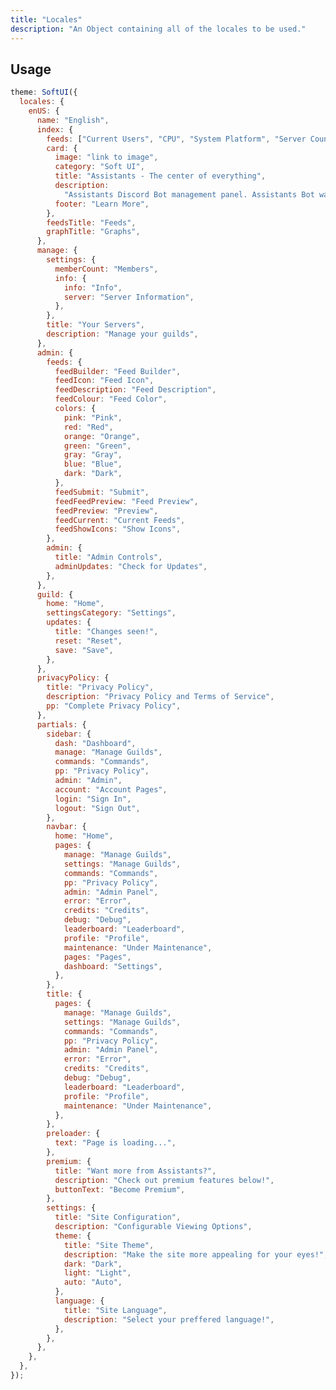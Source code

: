 ```yaml
---
title: "Locales"
description: "An Object containing all of the locales to be used."
---
```


## Usage

```javascript
theme: SoftUI({
  locales: {
    enUS: {
      name: "English",
      index: {
        feeds: ["Current Users", "CPU", "System Platform", "Server Count"],
        card: {
          image: "link to image",
          category: "Soft UI",
          title: "Assistants - The center of everything",
          description:
            "Assistants Discord Bot management panel. Assistants Bot was created to give others the ability to do what they want. Just.<br>That's an example text. <br><br><b><i>Feel free to use HTML</i></b>",
          footer: "Learn More",
        },
        feedsTitle: "Feeds",
        graphTitle: "Graphs",
      },
      manage: {
        settings: {
          memberCount: "Members",
          info: {
            info: "Info",
            server: "Server Information",
          },
        },
        title: "Your Servers",
        description: "Manage your guilds",
      },
      admin: {
        feeds: {
          feedBuilder: "Feed Builder",
          feedIcon: "Feed Icon",
          feedDescription: "Feed Description",
          feedColour: "Feed Color",
          colors: {
            pink: "Pink",
            red: "Red",
            orange: "Orange",
            green: "Green",
            gray: "Gray",
            blue: "Blue",
            dark: "Dark",
          },
          feedSubmit: "Submit",
          feedFeedPreview: "Feed Preview",
          feedPreview: "Preview",
          feedCurrent: "Current Feeds",
          feedShowIcons: "Show Icons",
        },
        admin: {
          title: "Admin Controls",
          adminUpdates: "Check for Updates",
        },
      },
      guild: {
        home: "Home",
        settingsCategory: "Settings",
        updates: {
          title: "Changes seen!",
          reset: "Reset",
          save: "Save",
        },
      },
      privacyPolicy: {
        title: "Privacy Policy",
        description: "Privacy Policy and Terms of Service",
        pp: "Complete Privacy Policy",
      },
      partials: {
        sidebar: {
          dash: "Dashboard",
          manage: "Manage Guilds",
          commands: "Commands",
          pp: "Privacy Policy",
          admin: "Admin",
          account: "Account Pages",
          login: "Sign In",
          logout: "Sign Out",
        },
        navbar: {
          home: "Home",
          pages: {
            manage: "Manage Guilds",
            settings: "Manage Guilds",
            commands: "Commands",
            pp: "Privacy Policy",
            admin: "Admin Panel",
            error: "Error",
            credits: "Credits",
            debug: "Debug",
            leaderboard: "Leaderboard",
            profile: "Profile",
            maintenance: "Under Maintenance",
            pages: "Pages",
            dashboard: "Settings",
          },
        },
        title: {
          pages: {
            manage: "Manage Guilds",
            settings: "Manage Guilds",
            commands: "Commands",
            pp: "Privacy Policy",
            admin: "Admin Panel",
            error: "Error",
            credits: "Credits",
            debug: "Debug",
            leaderboard: "Leaderboard",
            profile: "Profile",
            maintenance: "Under Maintenance",
          },
        },
        preloader: {
          text: "Page is loading...",
        },
        premium: {
          title: "Want more from Assistants?",
          description: "Check out premium features below!",
          buttonText: "Become Premium",
        },
        settings: {
          title: "Site Configuration",
          description: "Configurable Viewing Options",
          theme: {
            title: "Site Theme",
            description: "Make the site more appealing for your eyes!",
            dark: "Dark",
            light: "Light",
            auto: "Auto",
          },
          language: {
            title: "Site Language",
            description: "Select your preffered language!",
          },
        },
      },
    },
  },
});
```
